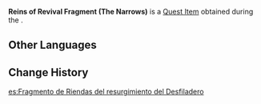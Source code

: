 {{Item Infobox
|id           = 100922
|image        = Reins of Revival Fragment (The Narrows).png
|type         = Quest Items
|description  = A fragment of the Reins of Revival. It is made from a special material.
|source1      = [[Dreams in the Gaps]]
}}
'''Reins of Revival Fragment (The Narrows)''' is a [[Quest Item]] obtained during the {{Quest|Dreams in the Gaps}}.

==Other Languages==
{{Other Languages
|default_hidden = 1
|en      = Reins of Revival Fragment (The Narrows)
|zhs     = 狭间的苏生之辔碎片
|zhs_rm  = Xiá Jiān de Sū Shēng zhī Pèi Suìpiàn
|zht     = 狹間的蘇生之轡碎片
|zht_rm  = Xiá Jiān de Sū Shēng zhī Pèi Suìpiàn
|ja      = 狭間の「蘇生手綱」の破片
|ja_rm   = Hazama no "Sosei Tadzuna" no Hahen{{Assumed}}
|ko      = 협곡의 소생의 고삐 조각
|ko_rm   = Hyeopgok-ui Sosaeng-ui Goppi Jogak
|es      = Fragmento de Riendas del resurgimiento del Desfiladero
|fr      = Fragment des rênes du renouveau (Gorges)
|ru      = Фрагмент Поводьев воскрешения (Теснина)
|th      = ชิ้นส่วน Reins of Revival จาก The Narrows
|th_rm   = 
|vi      = Mảnh Dây Cương Hồi Sinh Lối Mòn Khe Núi
|de      = Fragment der Zügel der Auferstehung in der Schlucht
|id      = Pecahan Kendali Kebangkitan (The Narrows)
|pt      = Fragmento da Rédea da Ressurreição do Estreito
|tr      = Diriliş Dizginleri Parçası (Geçitler)
|it      = Frammento di Redini della rinascita (Forre)
}}

==Change History==
{{Change History|2.4}}

[[es:Fragmento de Riendas del resurgimiento del Desfiladero]]